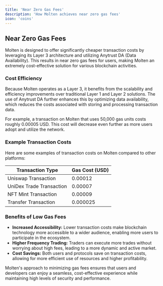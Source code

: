 ```yaml
---
title: 'Near Zero Gas Fees'
description: 'How Molten achieves near zero gas fees'
icon: 'coins'
---
```


## Near Zero Gas Fees

Molten is designed to offer significantly cheaper transaction costs by leveraging its Layer 3 architecture and utilizing Anytrust DA (Data Availability). This results in near zero gas fees for users, making Molten an extremely cost-effective solution for various blockchain activities.

### Cost Efficiency

Because Molten operates as a Layer 3, it benefits from the scalability and efficiency improvements over traditional Layer 1 and Layer 2 solutions. The use of Anytrust DA further enhances this by optimizing data availability, which reduces the costs associated with storing and processing transaction data.

For example, a transaction on Molten that uses 50,000 gas units costs roughly 0.00005 USD. This cost will decrease even further as more users adopt and utilize the network.

### Example Transaction Costs

Here are some examples of transaction costs on Molten compared to other platforms:

| **Transaction Type**     | **Gas Cost (USD)** |
|--------------------------|--------------------|
| Uniswap Transaction      | 0.00012            |
| UniDex Trade Transaction | 0.00007            |
| NFT Mint Transaction     | 0.00009            |
| Transfer Transaction     | 0.000025           |

### Benefits of Low Gas Fees

- **Increased Accessibility:** Lower transaction costs make blockchain technology more accessible to a wider audience, enabling more users to participate in the ecosystem.
- **Higher Frequency Trading:** Traders can execute more trades without worrying about high fees, leading to a more dynamic and active market.
- **Cost Savings:** Both users and protocols save on transaction costs, allowing for more efficient use of resources and higher profitability.

Molten's approach to minimizing gas fees ensures that users and developers can enjoy a seamless, cost-effective experience while maintaining high levels of security and performance.

